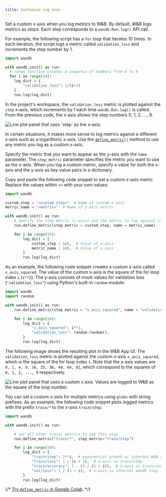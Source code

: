 ```yaml
---
title: Customize log axes
---
```


Set a custom x-axis when you log metrics to W&B. By default, W&B logs metrics as *steps*. Each step corresponds to a `wandb.Run.log()` API call. 

For example, the following script has a `for` loop that iterates 10 times. In each iteration, the script logs a metric called `validation_loss` and increments the step number by 1.

```python
import wandb

with wandb.init() as run:
  # range function creates a sequence of numbers from 0 to 9
  for i in range(10):
    log_dict = {
        "validation_loss": 1/(i+1)   
    }
    run.log(log_dict)
```

In the project's workspace, the `validation_loss` metric is plotted against the `step` x-axis, which increments by 1 each time `wandb.Run.log()` is called. From the previous code, the x-axis shows the step numbers 0, 1, 2, ..., 9.

<Frame>
    <img src="/images/experiments/standard_axes.png" alt="Line plot panel that uses `step` as the x-axis."  />
</Frame>

In certain situations, it makes more sense to log metrics against a different x-axis such as a logarithmic x-axis. Use the [`define_metric()`](/models/ref/python/experiments/run/#define_metric) method to use any metric you log  as a custom x-axis.

Specify the metric that you want to appear as the y-axis with the `name` parameter. The `step_metric` parameter specifies the metric you want to use as the x-axis. When you log a custom metric, specify a value for both the x-axis and the y-axis as key-value pairs in a dictionary. 

Copy and paste the following code snippet to set a custom x-axis metric. Replace the values within `<>` with your own values:

```python
import wandb

custom_step = "<custom_step>"  # Name of custom x-axis
metric_name = "<metric>"  # Name of y-axis metric

with wandb.init() as run:
    # Specify the step metric (x-axis) and the metric to log against it (y-axis)
    run.define_metric(step_metric = custom_step, name = metric_name)

    for i in range(10):
        log_dict = {
            custom_step : int,  # Value of x-axis
            metric_name : int,  # Value of y-axis
        }
        run.log(log_dict)
```

As an example, the following code snippet creates a custom x-axis called `x_axis_squared`. The value of the custom x-axis is the square of the for loop index `i` (`i**2`). The y-axis consists of mock values for validation loss (`"validation_loss"`) using Python's built-in `random` module: 

```python
import wandb
import random

with wandb.init() as run:
    run.define_metric(step_metric = "x_axis_squared", name = "validation_loss")

    for i in range(10):
        log_dict = {
            "x_axis_squared": i**2,
            "validation_loss": random.random(),
        }
        run.log(log_dict)
```

The following image shows the resulting plot in the W&B App UI. The `validation_loss` metric is plotted against the custom x-axis `x_axis_squared`, which is the square of the for loop index `i`. Note that the x-axis values are `0, 1, 4, 9, 16, 25, 36, 49, 64, 81`, which correspond to the squares of `0, 1, 2, ..., 9` respectively.

<Frame>
    <img src="/images/experiments/custom_x_axes.png" alt="Line plot panel that uses a custom x axis. Values are logged to W&B as the square of the loop number."  />
</Frame>

You can set a custom x-axis for multiple metrics using `globs` with string prefixes. As an example, the following code snippet plots logged metrics with the prefix `train/*` to the x-axis `train/step`:

```python
import wandb

with wandb.init() as run:

    # set all other train/ metrics to use this step
    run.define_metric("train/*", step_metric="train/step")

    for i in range(10):
        log_dict = {
            "train/step": 2**i,  # exponential growth w/ internal W&B step
            "train/loss": 1 / (i + 1),  # x-axis is train/step
            "train/accuracy": 1 - (1 / (1 + i)),  # x-axis is train/step
            "val/loss": 1 / (1 + i),  # x-axis is internal wandb step
        }
        run.log(log_dict)
```


{/* [Try `define_metric` in Google Colab](https://wandb.me/define-metric-colab). */}